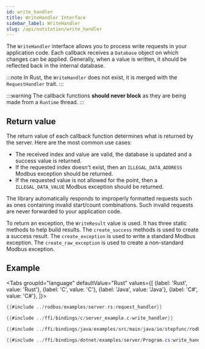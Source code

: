 ```yaml
---
id: write_handler
title: WriteHandler Interface
sidebar_label: WriteHandler
slug: /api/outstation/write_handler
---
```



The `WriteHandler` interface allows you to process write requests in your application code. Each callback receives a `Database`
object on which changes can be applied. Generally, when a value is written, it should be reflected back in
the internal database.

:::note
In Rust, the `WriteHandler` does not exist, it is merged with the `RequestHandler` trait.
:::

:::warning
The callback functions **should never block** as they are being made from a `Runtime` thread.
:::

## Return value

The return value of each callback function determines what is returned by the server. Here are the most common use cases:

- The received index and value are valid, the database is updated and a success value is returned.
- If the requested index doesn't exist, then an `ILLEGAL_DATA_ADDRESS` Modbus exception should be returned.
- If the requested value is not allowed for the point, then a `ILLEGAL_DATA_VALUE` Modbus exception should be returned.

The library automatically responds to improperly formatted requests such as ones containing invalid start/count combinations. Such invalid
requests are never forwarded to your application code.

To return an exception, the `WriteResult` value is used. It has three static methods to help build results. The `create_success`
methods is used to create a success result. The `create_exception` is used to write a standard Modbus exception. The `create_raw_exception`
is used to create a non-standard Modbus exception.

## Example

<Tabs
groupId="language"
defaultValue="Rust"
values={[
{label: 'Rust', value: 'Rust'},
{label: 'C', value: 'C'},
{label: 'Java', value: 'Java'},
{label: 'C#', value: 'C#'},
]}>
<TabItem value="Rust">

```rust
{{#include ../rodbus/examples/server.rs:request_handler}}
```

</TabItem>
<TabItem value="C">

```c
{{#include ../ffi/bindings/c/server_example.c:write_handler}}
```

</TabItem>
<TabItem value="Java">

```java
{{#include ../ffi/bindings/java/examples/src/main/java/io/stepfunc/rodbus/examples/ServerExample.java:write_handler}}
```

</TabItem>
<TabItem value="C#">

```csharp
{{#include ../ffi/bindings/dotnet/examples/server/Program.cs:write_handler}}
```

</TabItem>
</Tabs>
